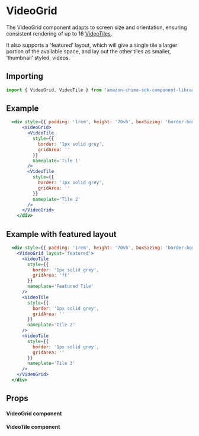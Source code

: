 

# VideoGrid

The VideoGrid component adapts to screen size and orientation, ensuring consistent rendering of up to 16 [VideoTiles](/?path=/docs/ui-components-video-videotile--video-tiles).

It also supports a 'featured’ layout, which will give a single tile a larger portion of the available space, and lay out the other tiles as smaller, ‘thumbnail’ styled, videos.

## Importing

```javascript
import { VideoGrid, VideoTile } from 'amazon-chime-sdk-component-library-react';
```

## Example

<ThemeProvider theme={lightTheme}>
  <GlobalStyles/>
  <Preview>
     <div style={{ padding: '1rem', height: '70vh', boxSizing: 'border-box' }}>
      <VideoGrid>
        <VideoTile
          style={{
            border: '1px solid grey',
            gridArea: ''
          }}
          nameplate='Tile 1'
        />
        <VideoTile
          style={{
            border: '1px solid grey',
            gridArea: ''
          }}
          nameplate='Tile 2'
        />
      </VideoGrid>
    </div>
  </Preview>
</ThemeProvider>

```jsx
  <div style={{ padding: '1rem', height: '70vh', boxSizing: 'border-box' }}>
      <VideoGrid>
        <VideoTile
          style={{
            border: '1px solid grey',
            gridArea: ''
          }}
          nameplate='Tile 1'
        />
        <VideoTile
          style={{
            border: '1px solid grey',
            gridArea: ''
          }}
          nameplate='Tile 2'
        />
      </VideoGrid>
    </div>
```

## Example with featured layout

<ThemeProvider theme={lightTheme}>
  <GlobalStyles/>
  <Preview>
     <div style={{ padding: '1rem', height: '70vh', boxSizing: 'border-box' }}>
      <VideoGrid layout='featured'>
        <VideoTile
          style={{
            border: '1px solid grey',
            gridArea: 'ft'
          }}
          nameplate='Featured Tile'
        />
        <VideoTile
          style={{
            border: '1px solid grey',
            gridArea: ''
          }}
          nameplate='Tile 2'
        />
        <VideoTile
          style={{
            border: '1px solid grey',
            gridArea: ''
          }}
          nameplate='Tile 3'
        />
      </VideoGrid>
    </div>
  </Preview>
</ThemeProvider>

```jsx
  <div style={{ padding: '1rem', height: '70vh', boxSizing: 'border-box' }}>
    <VideoGrid layout='featured'>
      <VideoTile
        style={{
          border: '1px solid grey',
          gridArea: 'ft'
        }}
        nameplate='Featured Tile'
      />
      <VideoTile
        style={{
          border: '1px solid grey',
          gridArea: ''
        }}
        nameplate='Tile 2'
      />
      <VideoTile
        style={{
          border: '1px solid grey',
          gridArea: ''
        }}
        nameplate='Tile 3'
      />
    </VideoGrid>
  </div>
```

## Props

#### VideoGrid component

<Props of={VideoGrid} />

#### VideoTile component

<Props of={VideoTile} />
